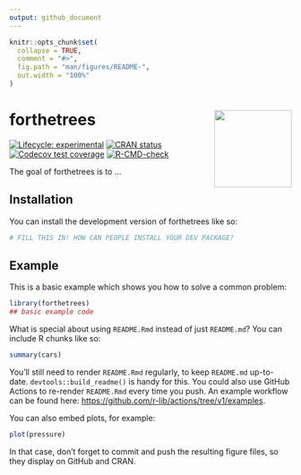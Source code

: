 ```yaml
---
output: github_document
---
```


<!-- README.md is generated from README.Rmd. Please edit that file -->

```r
knitr::opts_chunk$set(
  collapse = TRUE,
  comment = "#>",
  fig.path = "man/figures/README-",
  out.width = "100%"
)
```

# forthetrees <a href="https://mikemahoney218.github.io/forthetrees/"><img src="man/figures/logo.png" align="right" height="138" /></a>

<!-- badges: start -->
[![Lifecycle: experimental](https://img.shields.io/badge/lifecycle-experimental-orange.svg)](https://lifecycle.r-lib.org/articles/stages.html#experimental)
[![CRAN status](https://www.r-pkg.org/badges/version/forthetrees)](https://CRAN.R-project.org/package=forthetrees)
[![Codecov test coverage](https://codecov.io/gh/mikemahoney218/forthetrees/branch/main/graph/badge.svg)](https://app.codecov.io/gh/mikemahoney218/forthetrees?branch=main)
[![R-CMD-check](https://github.com/mikemahoney218/forthetrees/actions/workflows/R-CMD-check.yaml/badge.svg)](https://github.com/mikemahoney218/forthetrees/actions/workflows/R-CMD-check.yaml)
<!-- badges: end -->

The goal of forthetrees is to ...

## Installation

You can install the development version of forthetrees like so:

``` r
# FILL THIS IN! HOW CAN PEOPLE INSTALL YOUR DEV PACKAGE?
```

## Example

This is a basic example which shows you how to solve a common problem:

```r
library(forthetrees)
## basic example code
```

What is special about using `README.Rmd` instead of just `README.md`? You can include R chunks like so:

```r
summary(cars)
```

You'll still need to render `README.Rmd` regularly, to keep `README.md` up-to-date. `devtools::build_readme()` is handy for this. You could also use GitHub Actions to re-render `README.Rmd` every time you push. An example workflow can be found here: <https://github.com/r-lib/actions/tree/v1/examples>.

You can also embed plots, for example:

```r
plot(pressure)
```

In that case, don't forget to commit and push the resulting figure files, so they display on GitHub and CRAN.
